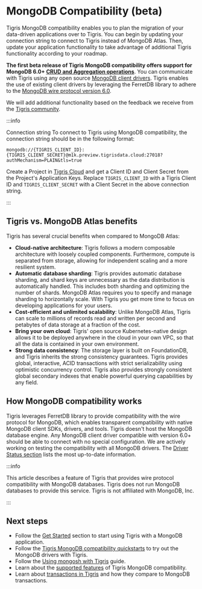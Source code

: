 # MongoDB Compatibility (beta)


Tigris MongoDB compatibility enables you to plan the migration of your
data-driven applications over to Tigris. You can begin by updating your
connection string to connect to Tigris instead of MongoDB Atlas. Then, update
your application functionality to take advantage of additional Tigris
functionality according to your roadmap.

**The first beta release of Tigris MongoDB compatibility offers support for
MongoDB 6.0+
[CRUD and Aggregation operations](/docs/concepts/mongodb-compatibility/supported-features/)**.
You can communicate with Tigris using any open source
[MongoDB client drivers](https://docs.mongodb.org/ecosystem/drivers). Tigris
enables the use of existing client drivers by leveraging the FerretDB library to
adhere to the
[MongoDB wire protocol version 6.0](https://www.mongodb.com/docs/manual/reference/mongodb-wire-protocol/).

We will add additional functionality based on the feedback we receive from
the <a href={tigrisConfig.discordUrl}>Tigris community</a>.

:::info

Connection string To connect to Tigris using MongoDB compatibility, the
connection string should be in the following format:

```
mongodb://{TIGRIS_CLIENT_ID}:{TIGRIS_CLIENT_SECRET}@m1k.preview.tigrisdata.cloud:27018?authMechanism=PLAIN&tls=true
```

Create a Project in <a href={tigrisConfig.signupUrl}>Tigris Cloud</a> and get a
Client ID and Client Secret from the Project's Application Keys. Replace
`TIGRIS_CLIENT_ID` with a Tigris Client ID and `TIGRIS_CLIENT_SECRET` with a
Client Secret in the above connection string.

:::

## Tigris vs. MongoDB Atlas benefits

Tigris has several crucial benefits when compared to MongoDB Atlas:

- **Cloud-native architecture**: Tigris follows a modern composable architecture
  with loosely coupled components. Furthermore, compute is separated from
  storage, allowing for independent scaling and a more resilient system.
- **Automatic database sharding**: Tigris provides automatic database sharding,
  and shard keys are unnecessary as the data distribution is automatically
  handled. This includes both sharding and optimizing the number of shards.
  MongoDB Atlas requires you to specify and manage sharding to horizontally
  scale. With Tigris you get more time to focus on developing applications for
  your users.
- **Cost-efficient and unlimited scalability**: Unlike MongoDB Atlas, Tigris can
  scale to millions of records read and written per second and petabytes of data
  storage at a fraction of the cost.
- **Bring your own cloud**: Tigris' open source Kubernetes-native design allows
  it to be deployed anywhere in the cloud in your own VPC, so that all the data
  is contained in your own environment.
- **Strong data consistency**: The storage layer is built on FoundationDB, and
  Tigris inherits the strong consistency guarantees. Tigris provides global,
  interactive, ACID transactions with strict serializability using optimistic
  concurrency control. Tigris also provides strongly consistent global secondary
  indexes that enable powerful querying capabilities by any field.

## How MongoDB compatibility works

Tigris leverages FerretDB library to provide compatibility with the wire
protocol for MongoDB, which enables transparent compatibility with native
MongoDB client SDKs, drivers, and tools. Tigris doesn't host the MongoDB
database engine. Any MongoDB client driver compatible with version 6.0+ should
be able to connect with no special configuration. We are actively working on
testing the compatibility with all MongoDB drivers. The
[Driver Status section](/docs/concepts/mongodb-compatibility/driver-status)
lists the most up-to-date information.

:::info

This article describes a feature of Tigris that provides wire protocol
compatibility with MongoDB databases. Tigris does not run MongoDB databases to
provide this service. Tigris is not affiliated with MongoDB, Inc.

:::

## Next steps

- Follow the [Get Started](/docs/concepts/mongodb-compatibility/get-started)
  section to start using Tigris with a MongoDB application.
- Follow the
  [Tigris MongoDB compatibility quickstarts](/docs/quickstarts/mongodb-compatibility/)
  to try out the MongoDB drivers with Tigris.
- Follow the
  [Using mongosh with Tigris](/docs/sdkstools/mongodb-compatibility/mongosh)
  guide.
- Learn about the
  [supported features](/docs/concepts/mongodb-compatibility/supported-features)
  of Tigris MongoDB compatibility.
- Learn about
  [transactions in Tigris](https://www.tigrisdata.com/blog/transaction-internals-tigris/)
  and how they compare to MongoDB transactions.
